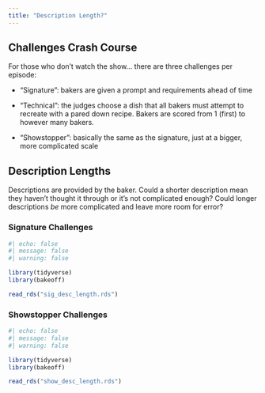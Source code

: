 ```yaml
---
title: "Description Length?"
---
```


## Challenges Crash Course

For those who don't watch the show... there are three challenges per episode:

-   "Signature": bakers are given a prompt and requirements ahead of time

-   "Technical": the judges choose a dish that all bakers must attempt to recreate with a pared down recipe. Bakers are scored from 1 (first) to however many bakers.

-   "Showstopper": basically the same as the signature, just at a bigger, more complicated scale

## Description Lengths

Descriptions are provided by the baker. Could a shorter description mean they haven't thought it through or it's not complicated enough? Could longer descriptions *be* more complicated and leave more room for error?

### Signature Challenges

```r
#| echo: false
#| message: false
#| warning: false

library(tidyverse)
library(bakeoff)

read_rds("sig_desc_length.rds")
```

### Showstopper Challenges

```r
#| echo: false
#| message: false
#| warning: false

library(tidyverse)
library(bakeoff)

read_rds("show_desc_length.rds")
```
